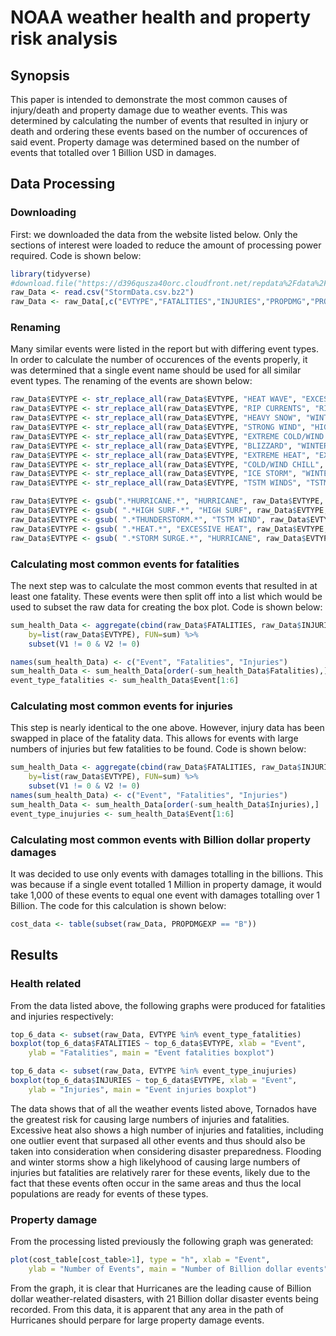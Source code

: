 NOAA weather health and property risk analysis
===
## Synopsis

This paper is intended to demonstrate the most common causes of injury/death and property damage due to weather events.
This was determined by calculating the number of events that resulted in injury or death and ordering these events 
based on the number of occurences of said event. Property damage was determined based on the number of events that totalled over
1 Billion USD in damages. 


## Data Processing
### Downloading

First: we downloaded the data from the website listed below. Only the sections of interest were loaded to reduce the amount
of processing power required. Code is shown below:

```r
library(tidyverse)
#download.file("https://d396qusza40orc.cloudfront.net/repdata%2Fdata%2FStormData.csv.bz2", "StormData.csv.bz2")
raw_Data <- read.csv("StormData.csv.bz2")
raw_Data <- raw_Data[,c("EVTYPE","FATALITIES","INJURIES","PROPDMG","PROPDMGEXP")]
```

### Renaming

Many similar events were listed in the report but with differing event types. In order to calculate the number of occurences
of the events properly, it was determined that a single event name should be used for all similar event types. The renaming
of the events are shown below:

```r
raw_Data$EVTYPE <- str_replace_all(raw_Data$EVTYPE, "HEAT WAVE", "EXCESSIVE HEAT")
raw_Data$EVTYPE <- str_replace_all(raw_Data$EVTYPE, "RIP CURRENTS", "RIP CURRENT")
raw_Data$EVTYPE <- str_replace_all(raw_Data$EVTYPE, "HEAVY SNOW", "WINTER STORM")
raw_Data$EVTYPE <- str_replace_all(raw_Data$EVTYPE, "STRONG WIND", "HIGH WIND")
raw_Data$EVTYPE <- str_replace_all(raw_Data$EVTYPE, "EXTREME COLD/WIND CHILL", "WINTER STORM")
raw_Data$EVTYPE <- str_replace_all(raw_Data$EVTYPE, "BLIZZARD", "WINTER STORM")
raw_Data$EVTYPE <- str_replace_all(raw_Data$EVTYPE, "EXTREME HEAT", "EXCESSIVE HEAT")
raw_Data$EVTYPE <- str_replace_all(raw_Data$EVTYPE, "COLD/WIND CHILL", "WINTER STORM")
raw_Data$EVTYPE <- str_replace_all(raw_Data$EVTYPE, "ICE STORM", "WINTER STORM")
raw_Data$EVTYPE <- str_replace_all(raw_Data$EVTYPE, "TSTM WINDS", "TSTM WIND")

raw_Data$EVTYPE <- gsub(".*HURRICANE.*", "HURRICANE", raw_Data$EVTYPE, perl = TRUE)
raw_Data$EVTYPE <- gsub( ".*HIGH SURF.*", "HIGH SURF", raw_Data$EVTYPE, perl = TRUE)
raw_Data$EVTYPE <- gsub( ".*THUNDERSTORM.*", "TSTM WIND", raw_Data$EVTYPE, perl = TRUE)
raw_Data$EVTYPE <- gsub( ".*HEAT.*", "EXCESSIVE HEAT", raw_Data$EVTYPE, perl = TRUE)
raw_Data$EVTYPE <- gsub( ".*STORM SURGE.*", "HURRICANE", raw_Data$EVTYPE, perl = TRUE)
```

### Calculating most common events for fatalities

The next step was to calculate the most common events that resulted in at least one fatality. These events
were then split off into a list which would be used to subset the raw data for creating the box plot. Code is
shown below:

```r
sum_health_Data <- aggregate(cbind(raw_Data$FATALITIES, raw_Data$INJURIES), 
    by=list(raw_Data$EVTYPE), FUN=sum) %>%
    subset(V1 != 0 & V2 != 0)

names(sum_health_Data) <- c("Event", "Fatalities", "Injuries")   
sum_health_Data <- sum_health_Data[order(-sum_health_Data$Fatalities),]
event_type_fatalities <- sum_health_Data$Event[1:6]
```

### Calculating most common events for injuries

This step is nearly identical to the one above. However, injury data has been swapped in place of the fatality data. 
This allows for events with large numbers of injuries but few fatalities to be found. Code is shown below:

```r
sum_health_Data <- aggregate(cbind(raw_Data$FATALITIES, raw_Data$INJURIES), 
    by=list(raw_Data$EVTYPE), FUN=sum) %>%
    subset(V1 != 0 & V2 != 0)
names(sum_health_Data) <- c("Event", "Fatalities", "Injuries")   
sum_health_Data <- sum_health_Data[order(-sum_health_Data$Injuries),]
event_type_inujuries <- sum_health_Data$Event[1:6]


```
### Calculating most common events with Billion dollar property damages

It was decided to use only events with damages totalling in the billions. This was because if a single event totalled 
1 Million in property damage, it would take 1,000 of these events to equal one event with damages totalling over
1 Billion. The code for this calculation is shown below:

```r
cost_data <- table(subset(raw_Data, PROPDMGEXP == "B"))
```

## Results
### Health related
From the data listed above, the following graphs were produced for fatalities and injuries respectively:

```r
top_6_data <- subset(raw_Data, EVTYPE %in% event_type_fatalities)
boxplot(top_6_data$FATALITIES ~ top_6_data$EVTYPE, xlab = "Event",
    ylab = "Fatalities", main = "Event fatalities boxplot")
```
```r
top_6_data <- subset(raw_Data, EVTYPE %in% event_type_inujuries)
boxplot(top_6_data$INJURIES ~ top_6_data$EVTYPE, xlab = "Event",
    ylab = "Injuries", main = "Event injuries boxplot")
```

The data shows that of all the weather events listed above, Tornados have the greatest risk for causing large numbers
of injuries and fatalities. Excessive heat also shows a high number of injuries and fatalities, including one outlier
event that surpased all other events and thus should also be taken into consideration when considering disaster 
preparedness. Flooding and winter storms show a high likelyhood of causing large numbers of injuries but fatalities 
are relatively rarer for these events, likely due to the fact that these events often occur in the same areas and thus
the local populations are ready for events of these types.

### Property damage

From the processing listed previously the following graph was generated:

```r
plot(cost_table[cost_table>1], type = "h", xlab = "Event", 
    ylab = "Number of Events", main = "Number of Billion dollar events")
```

From the graph, it is clear that Hurricanes are the leading cause of Billion dollar weather-related disasters, with 21
Billion dollar disaster events being recorded. From this data, it is apparent that any area in the path of Hurricanes
should perpare for large property damage events.